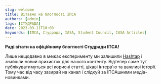 ```yaml
---
slug: welcome
title: Вітаємо на блогпості ІПСА
authors: [admin]
tags: [СТУДРАДА]
date: 2023-03-11T10:00
keywords: [ІПСА, Студрада, IASA, Student Council, IASA Articles]
---
```


**Раді вітати на офіційному блогпості Студради ІПСА!**

Лише нещодавно в межах експерименту ми залишили [Hashtap](https://www.hashtap.com/@studsovet.ipsa) і знайшли новий прихисток для нашого контенту. Відтепер саме тут публікуватимуться всі корисні статті, цікаві інтерв'ю та важливі історії. Тому час від часу зазирай на канал і слідкуй за ІПСАшними медіа-новинками.